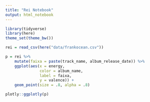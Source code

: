 ```yaml
---
title: "Rei Notebook"
output: html_notebook
---
```


```r
library(tidyverse)
library(here)
theme_set(theme_bw())
```

```r
rei = read_csv(here("data/frankocean.csv"))
```

```r
p = rei %>% 
    mutate(faixa = paste(track_name, album_release_date)) %>% 
    ggplot(aes(x = energy, 
               color = album_name,
               label = faixa,
               y = valence)) + 
    geom_point(size = .8, alpha = .8) 

plotly::ggplotly(p)
```

